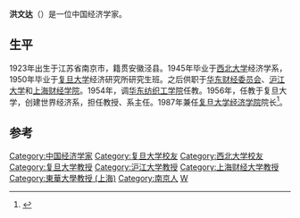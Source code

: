 '''洪文达'''（{{bd|1923年|8月2日|2014年|2月5日|catIdx=Hong}}）是一位中国经济学家。

==生平==
1923年出生于江苏省南京市，籍贯安徽泾县。1945年毕业于[[西北大学|西北大学]]经济学系，1950年毕业于[[复旦大学|复旦大学]]经济研究所研究生班。之后供职于[[华东财经委员会|华东财经委员会]]、[[沪江大学|沪江大学]]和[[上海财经学院|上海财经学院]]。1954年，调[[华东纺织工学院|华东纺织工学院]]任教。1956年，任教于复旦大学，创建世界经济系，担任教授、系主任。1987年兼任[[复旦大学经济学院|复旦大学经济学院]]院长<ref>{{cite news|title=著名经济学家洪文达教授病逝|url=http://news.fudan.edu.cn/2014/0205/35496.html|accessdate=2014-02-12|newspaper=复旦大学新闻网|archive-url=https://web.archive.org/web/20140208065709/http://news.fudan.edu.cn/2014/0205/35496.html|archive-date=2014-02-08|dead-url=yes}}</ref>。

==参考==
{{reflist}}

{{DEFAULTSORT:H}}
[[Category:中国经济学家|Category:中国经济学家]]
[[Category:复旦大学校友|Category:复旦大学校友]]
[[Category:西北大学校友|Category:西北大学校友]]
[[Category:复旦大学教授|Category:复旦大学教授]]
[[Category:沪江大学教授|Category:沪江大学教授]]
[[Category:上海财经大学教授|Category:上海财经大学教授]]
[[Category:東華大學教授_(上海)|Category:東華大學教授 (上海)]]
[[Category:南京人|Category:南京人]]
[[Category:洪姓|W]]